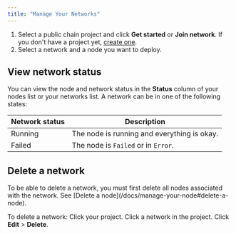 ---
title: "Manage Your Networks"
---

1. Select a public chain project and click **Get started** or **Join network**. If you don't have a project yet, [create one](/docs/manage-your-project#create-a-project).
2. Select a network and a node you want to deploy.

## View network status

You can view the node and network status in the **Status** column of your nodes list or your networks list. A network can be in one of the following states:

| Network status | Description                                 |
| -------------- | ------------------------------------------- |
| Running        | The node is running and everything is okay. |
| Failed         | The node is `Failed` or in `Error`.         |

## Delete a network

<Warning>
  To be able to delete a network, you must first delete all nodes associated with the network. See [Delete a node](/docs/manage-your-node#delete-a-node).
</Warning>

To delete a network:
<Steps>
  <Step>
    Click your project.
  </Step>
  <Step>
    Click a network in the project.
  </Step>
  <Step>
    Click **Edit** > **Delete**.
  </Step>
</Steps>
